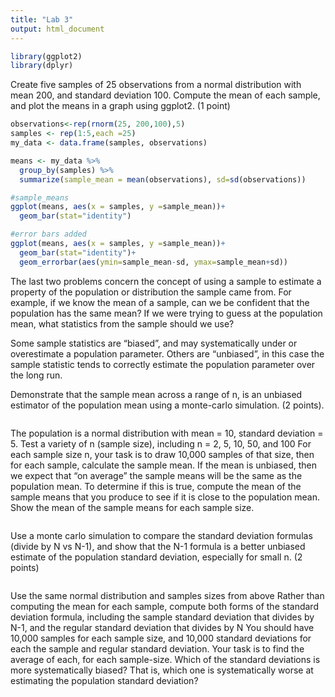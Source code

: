 ```yaml
---
title: "Lab 3"
output: html_document
---
```

```r
library(ggplot2)
library(dplyr)
```

Create five samples of 25 observations from a normal distribution with mean 200, and standard deviation 100. Compute the mean of each sample, and plot the means in a graph using ggplot2. (1 point)
```r
observations<-rep(rnorm(25, 200,100),5)
samples <- rep(1:5,each =25)
my_data <- data.frame(samples, observations)

means <- my_data %>%
  group_by(samples) %>%
  summarize(sample_mean = mean(observations), sd=sd(observations))

#sample_means
ggplot(means, aes(x = samples, y =sample_mean))+
  geom_bar(stat="identity")

#error bars added
ggplot(means, aes(x = samples, y =sample_mean))+
  geom_bar(stat="identity")+
  geom_errorbar(aes(ymin=sample_mean-sd, ymax=sample_mean+sd))

```
The last two problems concern the concept of using a sample to estimate a property of the population or distribution the sample came from. For example, if we know the mean of a sample, can we be confident that the population has the same mean? If we were trying to guess at the population mean, what statistics from the sample should we use?

Some sample statistics are “biased”, and may systematically under or overestimate a population parameter. Others are “unbiased”, in this case the sample statistic tends to correctly estimate the population parameter over the long run.

Demonstrate that the sample mean across a range of n, is an unbiased estimator of the population mean using a monte-carlo simulation. (2 points).
```r

```



The population is a normal distribution with mean = 10, standard deviation = 5.
Test a variety of n (sample size), including n = 2, 5, 10, 50, and 100
For each sample size n, your task is to draw 10,000 samples of that size, then for each sample, calculate the sample mean. If the mean is unbiased, then we expect that “on average” the sample means will be the same as the population mean. To determine if this is true, compute the mean of the sample means that you produce to see if it is close to the population mean.
Show the mean of the sample means for each sample size.
```r

```


Use a monte carlo simulation to compare the standard deviation formulas (divide by N vs N-1), and show that the N-1 formula is a better unbiased estimate of the population standard deviation, especially for small n. (2 points)
```r

```


Use the same normal distribution and samples sizes from above
Rather than computing the mean for each sample, compute both forms of the standard deviation formula, including the sample standard deviation that divides by N-1, and the regular standard deviation that divides by N
You should have 10,000 samples for each sample size, and 10,000 standard deviations for each the sample and regular standard deviation. Your task is to find the average of each, for each sample-size.
Which of the standard deviations is more systematically biased? That is, which one is systematically worse at estimating the population standard deviation?
```r

```

